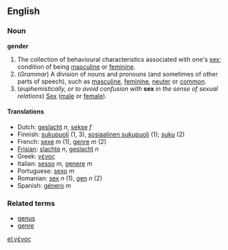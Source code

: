 ==English==
===Noun===
'''gender'''
# The collection of behavioural characteristics associated with one's [[sex]]; condition of being [[masculine]] or [[feminine]].
# (''Grammar'') A division of nouns and pronouns (and sometimes of other parts of speech), such as [[masculine]], [[feminine]], [[neuter]] or [[common]].
# (''euphemistically, or to avoid confusion with'' '''sex''' ''in the sense of sexual relations'') [[Sex]] ([[male]] or [[female]]).

====Translations====

*Dutch: [[geslacht]] ''n'', [[sekse]] ''f''
*Finnish: [[sukupuoli]] (1, 3), [[sosiaalinen sukupuoli]] (1); [[suku]] (2)
*French: [[sexe]] ''m'' (1), [[genre]] ''m'' (2)
*[[Frisian]]: [[slachte]] ''n'', [[geslacht]] ''n''
*Greek: [[γένος]]
*Italian: [[sesso]] ''m'', [[genere]] ''m''
*Portuguese: [[sexo]] ''m''
*Romanian: [[sex]] ''n'' (1), [[gen]] ''n'' (2)
*Spanish: [[género]] ''m''

=== Related terms ===

*[[genus]]
*[[genre]]

[[el:γένος]]